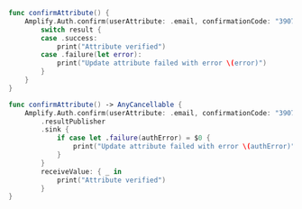 <BlockSwitcher>

<CodeBlock name="Listener (iOS 11+)">

```swift
func confirmAttribute() {
    Amplify.Auth.confirm(userAttribute: .email, confirmationCode: "390739") { result in
        switch result {
        case .success:
            print("Attribute verified")
        case .failure(let error):
            print("Update attribute failed with error \(error)")
        }
    }
}
```

</CodeBlock>

<CodeBlock name="Combine (iOS 13+)">

```swift
func confirmAttribute() -> AnyCancellable {
    Amplify.Auth.confirm(userAttribute: .email, confirmationCode: "390739")
        .resultPublisher
        .sink {
            if case let .failure(authError) = $0 {
                print("Update attribute failed with error \(authError)")
            }
        }
        receiveValue: { _ in
            print("Attribute verified")
        }
}
```

</CodeBlock>

</BlockSwitcher>
